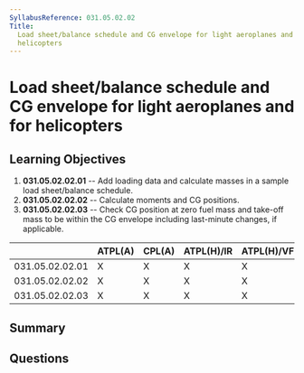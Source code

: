 ```yaml
---
SyllabusReference: 031.05.02.02
Title:
  Load sheet/balance schedule and CG envelope for light aeroplanes and for
  helicopters
---
```


# Load sheet/balance schedule and CG envelope for light aeroplanes and for helicopters

## Learning Objectives

1.  **031.05.02.02.01** -- Add loading data and calculate masses in a sample load
    sheet/balance schedule.
2.  **031.05.02.02.02** -- Calculate moments and CG positions.
3.  **031.05.02.02.03** -- Check CG position at zero fuel mass and take-off mass
    to be within the CG envelope including last-minute changes, if applicable.

|                 | ATPL(A) | CPL(A) | ATPL(H)/IR | ATPL(H)/VFR | CPL(H) | IR | CBIR(A) |
| --------------- | ------- | ------ | ---------- | ----------- | ------ | -- | ------- |
| 031.05.02.02.01 | X       | X      | X          | X           | X      |    |         |
| 031.05.02.02.02 | X       | X      | X          | X           | X      |    |         |
| 031.05.02.02.03 | X       | X      | X          | X           | X      |    |         |

## Summary

## Questions
